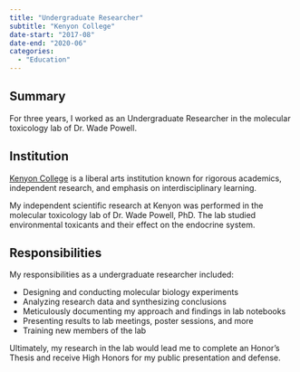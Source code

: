```yaml
---
title: "Undergraduate Researcher"
subtitle: "Kenyon College"
date-start: "2017-08" 
date-end: "2020-06"
categories:
  - "Education"
---
```


## Summary
For three years, I worked as an Undergraduate Researcher in the molecular toxicology lab of Dr. Wade Powell. 

## Institution

[Kenyon College](https://www.kenyon.edu/) is a liberal arts institution known for rigorous academics, independent research, and emphasis on interdisciplinary learning. 

My independent scientific research at Kenyon was performed in the molecular toxicology lab of Dr. Wade Powell, PhD. The lab studied environmental toxicants and their effect on the endocrine system.

## Responsibilities

My responsibilities as a undergraduate researcher included:

* Designing and conducting molecular biology experiments
* Analyzing research data and synthesizing conclusions
* Meticulously documenting my approach and findings in lab notebooks
* Presenting results to lab meetings, poster sessions, and more
* Training new members of the lab

Ultimately, my research in the lab would lead me to complete an Honor's Thesis and receive High Honors for my public presentation and defense.
